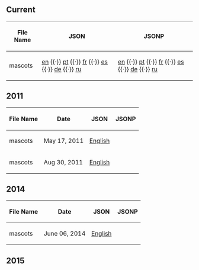 ==Current==
{| class="wikitable sortable plainlinks"
! File Name
! JSON
! JSONP
|-
| mascots || [http://cdn.clubpenguin.com/play/en/web_service/game_configs/mascots.json en] {{·}} [http://cdn.clubpenguin.com/play/pt/web_service/game_configs/mascots.json pt] {{·}} [http://cdn.clubpenguin.com/play/fr/web_service/game_configs/mascots.json fr] {{·}} [http://cdn.clubpenguin.com/play/es/web_service/game_configs/mascots.json es] {{·}} [http://cdn.clubpenguin.com/play/de/web_service/game_configs/mascots.json de] {{·}} [http://cdn.clubpenguin.com/play/ru/web_service/game_configs/mascots.json ru] || [http://cdn.clubpenguin.com/play/en/web_service/game_configs/mascots.jsonp en] {{·}} [http://cdn.clubpenguin.com/play/pt/web_service/game_configs/mascots.jsonp pt] {{·}} [http://cdn.clubpenguin.com/play/fr/web_service/game_configs/mascots.jsonp fr] {{·}} [http://cdn.clubpenguin.com/play/es/web_service/game_configs/mascots.jsonp es] {{·}} [http://cdn.clubpenguin.com/play/de/web_service/game_configs/mascots.jsonp de] {{·}} [http://cdn.clubpenguin.com/play/ru/web_service/game_configs/mascots.jsonp ru]
|}
==2011==
{| class="wikitable sortable plainlinks"
! File Name
! Date
! JSON
! JSONP
|-
| mascots || May 17, 2011||[[Media:GameConfigsEN2011May17mascots.json|English]]||{{n/a}}
|-
| mascots || Aug 30, 2011||[[Media:GameConfigsEN2011Aug30mascots.json|English]]||{{n/a}}
|}
==2014==
{| class="wikitable sortable plainlinks"
! File Name
! Date
! JSON
! JSONP
|-
| mascots || June 06, 2014||[[Media:GameConfigsEN2014Jun06mascots.json|English]]||{{n/a}}
|}

==2015==
{{2015GameConfigs|title=mascots}}
